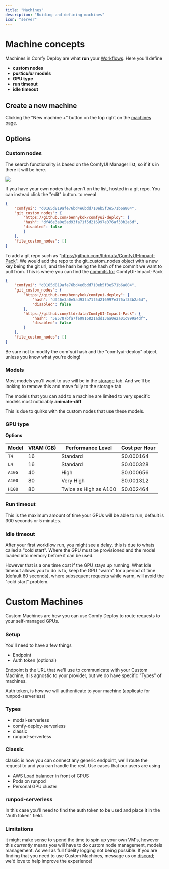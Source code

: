 ```yaml
---
title: "Machines"
description: "Buiding and defining machines"
icon: "server"
---
```


# Machine concepts

Machines in Comfy Deploy are what **run** your [Workflows](workflows).
Here you'll define

- **custom nodes**
- **_particular_ models**
- **GPU type**
- **run timeout**
- **idle timeout**

## Create a new machine

Clicking the "New machine +" button on the top right on the [machines page](https://comfydeploy.com/machines).

## Options

### Custom nodes

The search functionality is based on the ComfyUI Manager list, so if it's in there it will be here.

<Image
  className="max-w-xl"
  src="https://pub-dc1367a5c1274d5fab74470cc70817e2.r2.dev/custom-node.webp"
/>

If you have your own nodes that aren't on the list, hosted in a git repo. You can instead click the "edit" button.
to reveal

```json
{
    "comfyui": "d0165d819afe76bd4e6bdd710eb5f3e571b6a804",
    "git_custom_nodes": {
        "https://github.com/bennykok/comfyui-deploy": {
        "hash": "df46e3a0e5ad93fa71f5d216997e376af33b2a6d",
        "disabled": false
        }
    },
    "file_custom_nodes": []
}
```

To add a git repo such as "https://github.com/ltdrdata/ComfyUI-Impact-Pack". We would add the repo to the git_custom_nodes object
with a new key being the git url, and the hash being the hash of the commit we want to pull from. This is where you can find the [commits for](https://github.com/ltdrdata/ComfyUI-Impact-Pack/commits/Main/)
ComfyUI-Impact-Pack </a>

```json
{
    "comfyui": "d0165d819afe76bd4e6bdd710eb5f3e571b6a804",
    "git_custom_nodes": {
        "https://github.com/bennykok/comfyui-deploy": {
            "hash": "df46e3a0e5ad93fa71f5d216997e376af33b2a6d",
            "disabled": false
        },
        "https://github.com/ltdrdata/ComfyUI-Impact-Pack": {
            "hash": "585787bfa7fe0916821add13aa0e2a01c999a4df",
            "disabled": false
        }
    },
    "file_custom_nodes": []
}
```

Be sure not to modify the comfyui hash and the "comfyui-deploy" object, unless you
know what you're doing!

### Models

Most models you'll want to use will be in the [storage](https://comfydeploy.com/storage) tab.
And we'll be looking to remove this and move fully to the storage tab

The models that you can add to a machine are limited to very specific models most noticiably **animate-diff**

This is due to quirks with the custom nodes that use these models.

### GPU type

**Options**

| Model | VRAM (GB) | Performance Level | Cost per Hour |
|-------|-----------|-------------------|---------------|
| `T4`  | 16        | Standard          | $0.000164     |
| `L4`  | 16        | Standard          | $0.000328     |
| `A10G`| 40        | High              | $0.000656     |  
| `A100`| 80        | Very High         | $0.001312     |
| `H100`| 80        | Twice as High as A100 | $0.002464 |

### Run timeout

This is the maximum amount of time your GPUs will be able to run, default is 300 seconds or 5 minutes.

### Idle timeout

After your first workflow run, you might see a delay, this is due to whats called a "cold start". Where the GPU must be provisioned and the model loaded into memory before it can be used.

However that is a one time cost if the GPU stays up running. What Idle timeout allows you to do is to, keep the GPU "warm" for a period of time (default 60 seconds), where subsequent requests while warm, will avoid the "cold start" problem.

# Custom Machines

Custom Machines are how you can use Comfy Deploy to route requests to your self-managed GPUs.

### Setup

You'll need to have a few things

- Endpoint
- Auth token (optional)

Endpoint is the URL that we'll use to communicate with your Custom Machine, it is agnostic to your provider, but we do have
specific "Types" of machines.

Auth token, is how we will authenticate to your machine (applicate for runpod-serverless)

### Types

- modal-serverless
- comfy-deploy-serverless
- classic
- runpod-serverless

### Classic

classic is how you can connect any generic endpoint, we'll route the request to and you can handle the rest.
Use cases that our users are using

- AWS Load balancer in front of GPUS
- Pods on runpod
- Personal GPU cluster

### runpod-serverless

In this case you'll need to find the auth token to be used and place it in the "Auth token" field.

### Limitations

it might make sense to spend the time to spin up your own VM's, however this _currently_ means you will have to do custom node management, models management. As well as full fidelity logging not being possible.
If you are finding that you need to use Custom Machines, message us on [discord](https://discord.gg/7JmNEQUWP6); we'd love to help improve the experience!
